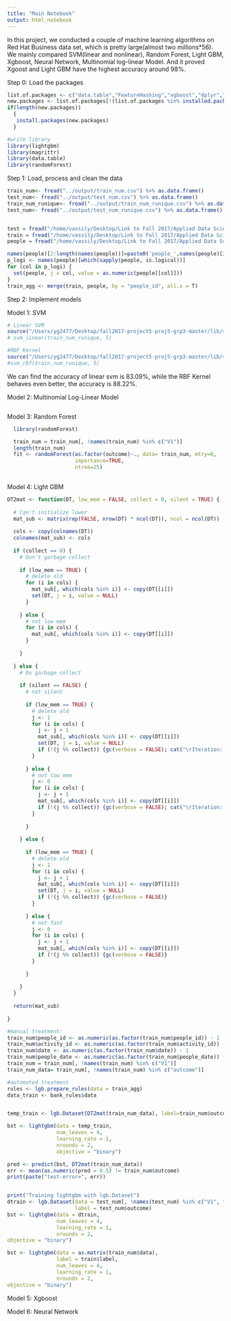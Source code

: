 ```yaml
---
title: "Main Notebook"
output: html_notebook
---
```


In this project, we conducted a couple of machine learning algorithms on Red Hat Business data set, which is pretty large(almost two millions*56). We mainly compared SVM(linear and nonlinear), Random Forest, Light GBM, Xgboost, Neural Network, Multinomial log-linear Model. And it proved Xgoost and Light GBM have the highest accuracy around 98%.

Step 0: Load the packages
```r
list.of.packages <- c("data.table","FeatureHashing","xgboost","dplyr","Matrix","caret","randomForest","lightgbm","magrittr","data.table")
new.packages <- list.of.packages[!(list.of.packages %in% installed.packages()[,"Package"])]
if(length(new.packages))
  {
   install.packages(new.packages)
  }
```

```r
#write library
library(lightgbm)
library(magrittr)
library(data.table)
library(randomForest)
```

Step 1: Load, process and clean the data
```r
train_num<- fread("../output/train_num.csv") %>% as.data.frame()
test_num<- fread("../output/test_num.csv") %>% as.data.frame()
train_num_runique<- fread("../output/train_num_runique.csv") %>% as.data.frame()
test_num<- fread("../output/test_num_runique.csv") %>% as.data.frame()


test = fread("/home/vassily/Desktop/Link to Fall 2017/Applied Data Science/fall2017-project5-proj5-grp3/data/act_test.csv") %>% as.data.frame()
train = fread("/home/vassily/Desktop/Link to Fall 2017/Applied Data Science/fall2017-project5-proj5-grp3/data/act_train.csv") %>% as.data.frame()
people = fread("/home/vassily/Desktop/Link to Fall 2017/Applied Data Science/fall2017-project5-proj5-grp3/data/people.csv") %>% as.data.frame()

names(people)[2:length(names(people))]=paste0('people_',names(people)[2:length(names(people))])
p_logi <- names(people)[which(sapply(people, is.logical))]
for (col in p_logi) {
  set(people, j = col, value = as.numeric(people[[col]]))
}
train_agg <- merge(train, people, by = "people_id", all.x = T)


```

Step 2: Implement models

Model 1: SVM
```r
# Linear SVM
source("/Users/yg2477/Desktop/fall2017-project5-proj5-grp3-master/lib/svm_linear.R")
# svm_linear(train_num_runique, 5)

#RBF Kernel
source("/Users/yg2477/Desktop/fall2017-project5-proj5-grp3-master/lib/svm_rbf.R")
#svm_rbf(train_num_runique, 5)
```

We can find the accuracy of linear svm is 83.09%, while the RBF Kernel behaves even better, the accuracy is 88.22%.

Model 2: Multinomial Log-Linear Model
```r

```

Model 3: Random Forest
```r

  library(randomForest)

  train_num = train_num[, !names(train_num) %in% c("V1")]
  length(train_num)
  fit <- randomForest(as.factor(outcome)~., data= train_num, mtry=8,
                      importance=TRUE, 
                      ntree=25)
  
```

Model 4: Light GBM
```r
DT2mat <- function(DT, low_mem = FALSE, collect = 0, silent = TRUE) {
  
  # Can't initialize lower
  mat_sub <- matrix(rep(FALSE, nrow(DT) * ncol(DT)), ncol = ncol(DT))
  
  cols <- copy(colnames(DT))
  colnames(mat_sub) <- cols
  
  if (collect == 0) {
    # Don't garbage collect
    
    if (low_mem == TRUE) {
      # delete old
      for (i in cols) {
        mat_sub[, which(cols %in% i)] <- copy(DT[[i]])
        set(DT, j = i, value = NULL)
      }
      
    } else {
      # not low mem
      for (i in cols) {
        mat_sub[, which(cols %in% i)] <- copy(DT[[i]])
      }
      
    }
    
  } else {
    # Do garbage collect
    
    if (silent == FALSE) {
      # not silent
      
      if (low_mem == TRUE) {
        # delete old
        j <- 1
        for (i in cols) {
          j <- j + 1
          mat_sub[, which(cols %in% i)] <- copy(DT[[i]])
          set(DT, j = i, value = NULL)
          if (!(j %% collect)) {gc(verbose = FALSE); cat("\rIteration: ", j, ".", sep = "")}
        }
        
      } else {
        # not low mem
        j <- 0
        for (i in cols) {
          j <- j + 1
          mat_sub[, which(cols %in% i)] <- copy(DT[[i]])
          if (!(j %% collect)) {gc(verbose = FALSE); cat("\rIteration: ", j, ".", sep = "")}
        }
        
      }
      
    } else {
      
      if (low_mem == TRUE) {
        # delete old
        j <- 1
        for (i in cols) {
          j <- j + 1
          mat_sub[, which(cols %in% i)] <- copy(DT[[i]])
          set(DT, j = i, value = NULL)
          if (!(j %% collect)) {gc(verbose = FALSE)}
        }
        
      } else {
        # not fast
        j <- 0
        for (i in cols) {
          j <- j + 1
          mat_sub[, which(cols %in% i)] <- copy(DT[[i]])
          if (!(j %% collect)) {gc(verbose = FALSE)}
        }
        
      }
      
    }
  }
  
  return(mat_sub)
  
}
```

```r




#manual treatment:
train_num$people_id <- as.numeric(as.factor(train_num$people_id)) - 1
train_num$activity_id <- as.numeric(as.factor(train_num$activity_id)) - 1
train_num$date <- as.numeric(as.factor(train_num$date)) - 1
train_num$people_date <- as.numeric(as.factor(train_num$people_date)) - 1
train_num = train_num[, !names(train_num) %in% c("V1")]
train_num_data= train_num[, !names(train_num) %in% c("outcome")]

#automated treatment
rules <- lgb.prepare_rules(data = train_agg)
data_train <- bank_rules$data


temp_train <- lgb.Dataset(DT2mat(train_num_data), label=train_num$outcome, free_raw_data = FALSE, colnames = colnames(train_num_data), categorical_feature = c(1, 2, 3, 18))

bst <- lightgbm(data = temp_train,
                num_leaves = 4,
                learning_rate = 1,
                nrounds = 2,
                objective = "binary")

pred <- predict(bst, DT2mat(train_num_data))
err <- mean(as.numeric(pred > 0.5) != train_num$outcome)
print(paste("test-error=", err))


print("Training lightgbm with lgb.Dataset")
dtrain <- lgb.Dataset(data = test_num[, !names(test_num) %in% c("V1", "outcome")],
                      label = test_num$outcome)
bst <- lightgbm(data = dtrain,
                num_leaves = 4,
                learning_rate = 1,
                nrounds = 2,
objective = "binary")

bst <- lightgbm(data = as.matrix(train_num$data),
                label = train$label,
                num_leaves = 4,
                learning_rate = 1,
                nrounds = 2,
objective = "binary")
```

Model 5: Xgboost

Model 6: Neural Network